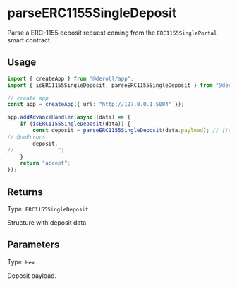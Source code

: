 # parseERC1155SingleDeposit

Parse a ERC-1155 deposit request coming from the `ERC1155SinglePortal` smart contract.

## Usage

```ts twoslash
import { createApp } from "@deroll/app";
import { isERC1155SingleDeposit, parseERC1155SingleDeposit } from "@deroll/wallet";

// create app
const app = createApp({ url: "http://127.0.0.1:5004" });

app.addAdvanceHandler(async (data) => {
    if (isERC1155SingleDeposit(data)) {
        const deposit = parseERC1155SingleDeposit(data.payload); // [!code focus]
// @noErrors
        deposit.
//              ^|
    }
    return "accept";
});
```

## Returns

Type: `ERC1155SingleDeposit`

Structure with deposit data.

## Parameters

Type: `Hex`

Deposit payload.
